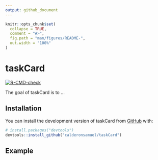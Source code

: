 ```yaml
---
output: github_document
---
```


<!-- README.md is generated from README.Rmd. Please edit that file -->

```r
knitr::opts_chunk$set(
  collapse = TRUE,
  comment = "#>",
  fig.path = "man/figures/README-",
  out.width = "100%"
)
```

# taskCard

<!-- badges: start -->
[![R-CMD-check](https://github.com/calderonsamuel/bsCard/actions/workflows/R-CMD-check.yaml/badge.svg)](https://github.com/calderonsamuel/bsCard/actions/workflows/R-CMD-check.yaml)
<!-- badges: end -->


The goal of taskCard is to ...

## Installation

You can install the development version of taskCard from [GitHub](https://github.com/) with:

``` r
# install.packages("devtools")
devtools::install_github("calderonsamuel/taskCard")
```

## Example

